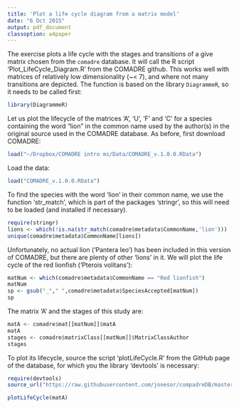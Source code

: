 ```yaml
---
title: 'Plot a life cycle diagram from a matrix model'
date: "6 Oct 2015"
output: pdf_document
classoption: a4paper
---
```

  

The exercise plots a life cycle with the stages and transitions of a give matrix chosen from the `comadre` database. It will call the R script 'Plot_LifeCycle_Diagram.R' from the COMADRE github. This works well with matrices of relatively low dimensionality (~< 7), and where not many transitions are depicted. The function is based on the library `DiagrammeR`, so it needs to be called first:

```r
library(DiagrammeR)
```

Let us plot the lifecycle of the matrices 'A', 'U', 'F' and 'C' for a species containing the word "lion" in the common name used by the author(s) in the original source used in the COMADRE database. As before, first download COMADRE:

```r
load("~/Dropbox/COMADRE intro ms/Data/COMADRE_v.1.0.0.RData")
```

Load the data:
```r
load("COMADRE_v.1.0.0.RData")
```


To find the species with the word 'lion' in their common name, we use the function 'str_match', which is part of the packages 'stringr', so this will need to be loaded (and installed if necessary).

```r
require(stringr)
lions <- which(!is.na(str_match(comadre$metadata$CommonName,'lion')))
unique(comadre$metadata$CommonName[lions])
```

Unfortunately, no actual lion ('Pantera leo') has been included in this version of COMADRE, but there are plenty of other 'lions' in it. We will plot the life cycle of the red lionfish ('Pterois volitans'):

```r
matNum <- which(comadre$metadata$CommonName == "Red lionfish")
matNum
sp <- gsub("_"," ",comadre$metadata$SpeciesAccepted[matNum])
sp
```

The matrix 'A' and the stages of this study are:

```r
matA <- comadre$mat[[matNum]]$matA
matA
stages <- comadre$matrixClass[[matNum]]$MatrixClassAuthor
stages
```

To plot its lifecycle, source the script 'plotLifeCycle.R' from the GitHub page of the database, for which you the library 'devtools' is necessary:

```r
require(devtools)
source_url("https://raw.githubusercontent.com/jonesor/compadreDB/master/Functions/plotLifeCycle.R")
```


```r
plotLifeCycle(matA)
```

